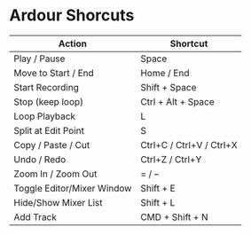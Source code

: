 # Ardour Shorcuts

| Action                       | Shortcut                |
|------------------------------|--------------------------|
| Play / Pause                 | Space                   |
| Move to Start / End          | Home / End              |
| Start Recording              | Shift + Space           |
| Stop (keep loop)             | Ctrl + Alt + Space      |
| Loop Playback                | L                       |
| Split at Edit Point          | S                       |
| Copy / Paste / Cut           | Ctrl+C / Ctrl+V / Ctrl+X |
| Undo / Redo                  | Ctrl+Z / Ctrl+Y          |
| Zoom In / Zoom Out           | = / –                   |
| Toggle Editor/Mixer Window   | Shift + E               |
| Hide/Show Mixer List         | Shift + L               |
| Add Track                    | CMD + Shift + N         |